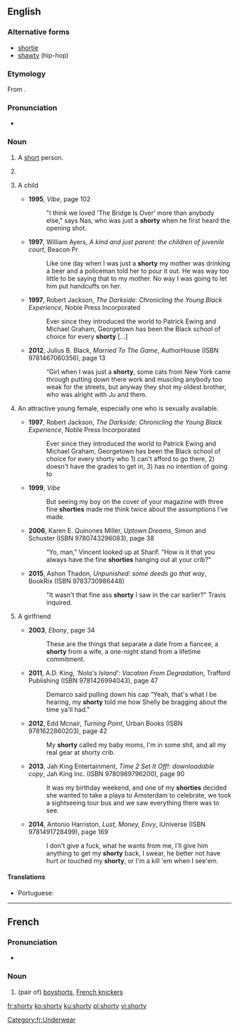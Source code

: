 ==English==

===Alternative forms===
* [[shortie]]
* [[shawty]] (hip-hop)

===Etymology===
From {{suffix|short|y|lang=en}}.

===Pronunciation===
* {{a|UK}} {{IPA|/ˈʃɔːti/|lang=en}}

===Noun===
{{en-noun|shorties}}

# {{label|en|informal}} A [[short]] person.
# {{label|en|informal}} {{non-gloss definition|A [[term of endearment]] for a child, younger sibling, shorter person, etc.}}
# {{label|en|slang|chiefly|AAVE}} A child
#* '''1995''', ''Vibe'', page 102
#*: &quot;I think we loved &#39;The Bridge Is Over&#39; more than anybody else,&quot; says Nas, who  was just a '''shorty''' when he first heard the opening shot.
#* '''1997''', William Ayers, ''A kind and just parent: the children of juvenile court'', Beacon Pr
#*: Like one day when I was just a '''shorty''' my mother was drinking a beer and a  policeman told her to pour it out. He was way too little to be saying that to my  mother. No way I was going to let him put handcuffs on her.
#* '''1997''', Robert Jackson, ''The Darkside: Chronicling the Young Black Experience'', Noble Press Incorporated
#*: Ever since they introduced the world to Patrick Ewing and Michael  Graham, Georgetown has been the Black school of choice for every '''shorty''' [...]
#* '''2012''', Julius B. Black, ''Married To The Game'', AuthorHouse (ISBN 9781467060356), page 13
#*: “Girl when I was just a '''shorty''', some cats from New York came through putting  down there work and muscling anybody too weak for the streets, but anyway they  shot my oldest brother, who was alright with Ju and them.
# {{rfv-sense}} {{label|en|slang|chiefly|AAVE}} An attractive young female, especially one who is sexually available.
#* '''1997''', Robert Jackson, ''The Darkside: Chronicling the Young Black Experience'', Noble Press Incorporated
#*: Ever since they introduced the world to Patrick Ewing and Michael Graham,  Georgetown has been the Black school of choice for every shorty who 1) can&#39;t  afford to go there, 2) doesn&#39;t have the grades to get in, 3) has no intention of  going to
#* '''1999''', ''Vibe''
#*: But seeing my boy on the cover of your magazine with three fine '''shorties''' made  me think twice about the assumptions I&#39;ve made.
#* '''2006''', Karen E. Quinones Miller, ''Uptown Dreams'', Simon and Schuster (ISBN 9780743296083), page 38
#*: “Yo, man,” Vincent looked up at Sharif. “How is  it that you always have the fine '''shorties''' hanging out at your crib?”
#* '''2015''', Ashon Thadon, ''Unpunished: some deeds go that way'', BookRix (ISBN 9783730986448)
#*: &quot;It wasn&#39;t that fine ass '''shorty''' I saw in the car earlier?&quot; Travis inquired.
# {{label|en|slang|chiefly|AAVE}} A girlfriend
#* '''2003''', ''Ebony'', page 34
#*: These are the things that separate a date from a fiancee, a '''shorty''' from a wife, a one-night stand from a lifetime commitment.
#* '''2011''', A.D. King, '''Nola's Island': Vacation From Degradation'', Trafford Publishing (ISBN 9781426994043), page 47
#*: Demarco said pulling down his cap “Yeah, that&#39;s what I be hearing, my '''shorty''' told  me how Shelly be bragging about the time ya&#39;ll had.”
#* '''2012''', Edd Mcnair, ''Turning Point'', Urban Books (ISBN 9781622860203), page 42
#*: My '''shorty''' called my baby moms, I&#39;m in some shit, and all my real gear at shorty  crib.
#* '''2013''', Jah King Entertainment, ''Time 2 Set It Off!: downloadable copy'', Jah King Inc. (ISBN 9780989796200), page 90
#*: It was my birthday weekend, and one of my '''shorties''' decided she wanted to take  a playa to Amsterdam to celebrate, we took a sightseeing tour bus and we saw  everything there was to see.
#* '''2014''', Antonio Harriston, ''Lust, Money, Envy'', iUniverse (ISBN 9781491728499), page 169
#*: I don&#39;t give a fuck, what he wants from me, I&#39;ll give him anything to get my '''shorty''' back, I swear, he better not have hurt or touched my '''shorty''', or I&#39;m a kill &#39;em when I  see&#39;em.

====Translations====
{{trans-top|a short person}}
* Portuguese: {{t+|pt|baixinho|m}}
{{trans-mid}}
{{trans-bottom}}

----

==French==

===Pronunciation===
* {{IPA|/ʃɔʁti/|lang=fr}}

===Noun===
{{fr-noun|m}}

# (pair of) [[boyshorts]], [[French knickers]]

[[Category:fr:Underwear]]

[[fr:shorty]]
[[ko:shorty]]
[[ku:shorty]]
[[pl:shorty]]
[[vi:shorty]]